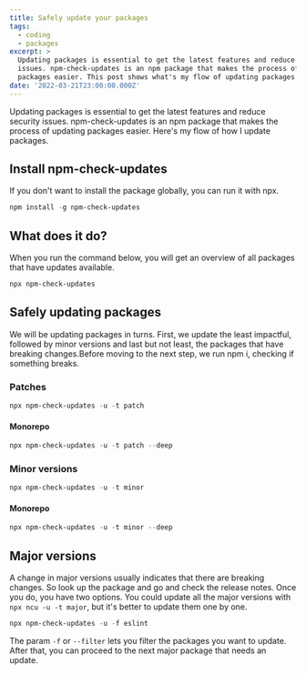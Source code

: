 ```yaml
---
title: Safely update your packages
tags:
  - coding
  - packages
excerpt: >
  Updating packages is essential to get the latest features and reduce security
  issues. npm-check-updates is an npm package that makes the process of updating
  packages easier. This post shows what's my flow of updating packages.
date: '2022-03-21T23:00:00.000Z'
---
```


Updating packages is essential to get the latest features and reduce security
issues. npm-check-updates is an npm package that makes the process of updating
packages easier. Here's my flow of how I update packages.

## Install npm-check-updates

If you don't want to install the package globally, you can run it with npx.

```powershell
npm install -g npm-check-updates
```

## What does it do?

When you run the command below, you will get an overview of all packages that
have updates available.&#x20;

```powershell
npx npm-check-updates
```

## Safely updating packages

We will be updating packages in turns. First, we update the least impactful,
followed by minor versions and last but not least, the packages that have
breaking changes.Before moving to the next step, we run npm i, checking if
something breaks.

### Patches

```powershell
npx npm-check-updates -u -t patch
```

#### Monorepo

```powershell
npx npm-check-updates -u -t patch --deep
```

### Minor versions

```powershell
npx npm-check-updates -u -t minor
```

#### Monorepo

```powershell
npx npm-check-updates -u -t minor --deep
```

## Major versions

A change in major versions usually indicates that there are breaking changes. So
look up the package and go and check the release notes. Once you do, you have
two options. You could update all the major versions with `npx ncu -u -t major`,
but it's better to update them one by one.

```powershell
npx npm-check-updates -u -f eslint
```

The param `-f` or `--filter` lets you filter the packages you want to update.
After that, you can proceed to the next major package that needs an update.

